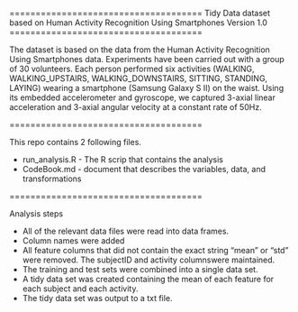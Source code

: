 =====================================
Tidy Data dataset based on Human Activity Recognition Using Smartphones
Version 1.0
=====================================

The dataset is based on the data from the Human Activity Recognition Using Smartphones data. Experiments have been carried out with a group of 30 volunteers. Each person performed six activities (WALKING, WALKING_UPSTAIRS, WALKING_DOWNSTAIRS, SITTING, STANDING, LAYING) wearing a smartphone (Samsung Galaxy S II) on the waist. Using its embedded accelerometer and gyroscope, we captured 3-axial linear acceleration and 3-axial angular velocity at a constant rate of 50Hz.

=====================================

This repo contains 2 following files.

- run_analysis.R - The R scrip that contains the analysis
- CodeBook.md - document that describes the variables, data, and transformations

=====================================

Analysis steps

- All of the relevant data files were read into data frames.
- Column names were added
- All feature columns that did not contain the exact string "mean" or "std" were removed. The subjectID and activity columnswere maintained.
- The training and test sets were combined into a single data set.
- A tidy data set was created containing the mean of each feature for each subject and each activity.
- The tidy data set was output to a txt file.

